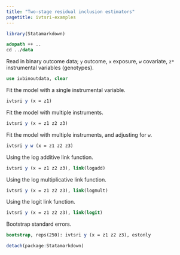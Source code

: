```yaml
---
title: "Two-stage residual inclusion estimators"
pagetitle: ivtsri-examples
---
```


```r
library(Statamarkdown)
```

```stata
adopath ++ ..
cd ../data
```

Read in binary outcome data; `y` outcome, `x` exposure, `w` covariate, `z*` instrumental variables (genotypes).
```stata
use ivbinoutdata, clear
```

Fit the model with a single instrumental variable.
```stata
ivtsri y (x = z1)
```

Fit the model with multiple instruments.
```stata
ivtsri y (x = z1 z2 z3)
```

Fit the model with multiple instruments, and adjusting for `w`.
```stata
ivtsri y w (x = z1 z2 z3)
```

Using the log additive link function.
```stata
ivtsri y (x = z1 z2 z3), link(logadd)
```

Using the log multiplicative link function.
```stata
ivtsri y (x = z1 z2 z3), link(logmult)
```

Using the logit link function.
```stata
ivtsri y (x = z1 z2 z3), link(logit)
```

Bootstrap standard errors.
```stata
bootstrap, reps(250): ivtsri y (x = z1 z2 z3), estonly
```

```r
detach(package:Statamarkdown)
```
